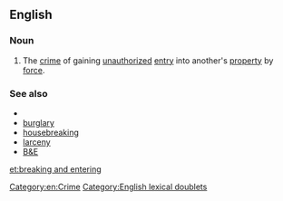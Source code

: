 ==English==

===Noun===
{{en-noun|sg=[[breaking]] and [[entering]]|-}}
# {{idiomatic|legal}} The [[crime]] of gaining [[unauthorized]] [[entry]] into another's [[property]] by [[force]].

===See also===
* {{pedia}}
* [[burglary]]
* [[housebreaking]]
* [[larceny]]
* [[B&E]]

[[Category:en:Crime]]
[[Category:English lexical doublets]]
[[et:breaking and entering]]